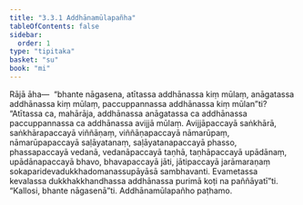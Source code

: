 ```yaml
---
title: "3.3.1 Addhānamūlapañha"
tableOfContents: false
sidebar:
  order: 1
type: "tipitaka"
basket: "su"
book: "mi"
---
```



<DynamicBreadcrumb />

<Division number="49" book="mi">

<Paragraph number="228" book="mi">
Rājā āha—  “bhante nāgasena, atītassa addhānassa kiṃ mūlaṃ, anāgatassa addhānassa kiṃ mūlaṃ, paccuppannassa addhānassa kiṃ mūlan”ti? “Atītassa ca, mahārāja, addhānassa anāgatassa ca addhānassa paccuppannassa ca addhānassa avijjā mūlaṃ. Avijjāpaccayā saṅkhārā, saṅkhārapaccayā viññāṇaṃ, viññāṇapaccayā nāmarūpaṃ, nāmarūpapaccayā saḷāyatanaṃ, saḷāyatanapaccayā phasso, phassapaccayā vedanā, vedanāpaccayā taṇhā, taṇhāpaccayā upādānaṃ, upādānapaccayā bhavo, bhavapaccayā jāti, jātipaccayā jarāmaraṇaṃ sokaparidevadukkhadomanassupāyāsā sambhavanti. Evametassa kevalassa dukkhakkhandhassa addhānassa purimā koṭi na paññāyatī”ti.
</Paragraph>

<Paragraph number="229" book="mi">
“Kallosi, bhante nāgasenā”ti.

</Paragraph>
</Division>

<Paragraph number="230" type="center" book="mi">
Addhānamūlapañho paṭhamo.
</Paragraph>